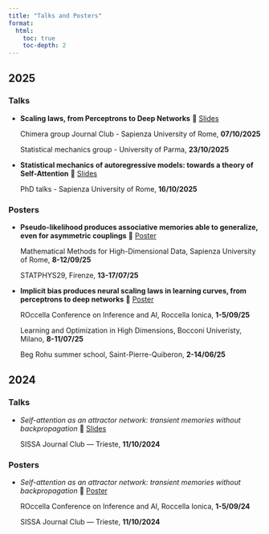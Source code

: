 ```yaml
---
title: "Talks and Posters"
format:
  html:
    toc: true
    toc-depth: 2
---
```


## 2025

### Talks

- **Scaling laws, from Perceptrons to Deep Networks** 🔽 [Slides](files/talks/2025/Presentazione_neural_scaling_laws.pdf)

  Chimera group Journal Club - Sapienza University of Rome, **07/10/2025** 

  Statistical mechanics group - University of Parma, **23/10/2025** 

- **Statistical mechanics of autoregressive models: towards a theory of Self-Attention** 🔽 [Slides](files/talks/2025/Presentazione_phd_talks.pdf)

  PhD talks - Sapienza University of Rome, **16/10/2025**

### Posters

- **Pseudo-likelihood produces associative memories able to generalize, even for asymmetric couplings** 🔽 [Poster](files/talks/2025/Poster_pseudo_likelihood (3).pdf)

  Mathematical Methods for High-Dimensional Data, Sapienza University of Rome, **8-12/09/25**

  STATPHYS29, Firenze, **13-17/07/25**

- **Implicit bias produces neural scaling laws in learning curves, from perceptrons to deep networks** 🔽 [Poster](files/talks/2025/Poster Scaling Laws_A1 vers 2 (1).svg)

  ROccella Conference on Inference and AI, Roccella Ionica, **1-5/09/25**

  Learning and Optimization in High Dimensions, Bocconi Univeristy, Milano, **8-11/07/25**

  Beg Rohu summer school, Saint-Pierre-Quiberon, **2-14/06/25**

## 2024

### Talks

- *Self-attention as an attractor network: transient memories without backpropagation*  🔽 [Slides](files/talks/2024/SISSA_HSA.pdf)

  SISSA Journal Club — Trieste, **11/10/2024**  
  
### Posters

- *Self-attention as an attractor network: transient memories without backpropagation*  🔽 [Poster](files/talks/2024/Poster_Cargese.pdf)

  ROccella Conference on Inference and AI, Roccella Ionica, **1-5/09/24**

  SISSA Journal Club — Trieste, **11/10/2024**  
  
